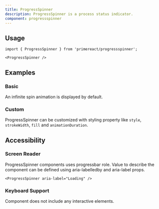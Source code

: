 ```yaml
---
title: ProgressSpinner
description: ProgressSpinner is a process status indicator.
component: progressspinner
---
```


## Usage

```tsx
import { ProgressSpinner } from 'primereact/progressspinner';
```

```tsx
<ProgressSpinner />
```

## Examples

### Basic

An infinite spin animation is displayed by default.

<DocDemoViewer name="progressspinner:basic-demo" />

### Custom

ProgressSpinner can be customized with styling property like `style`, `strokeWidth`, `fill` and `animationDuration`.

<DocDemoViewer name="progressspinner:custom-demo" />

## Accessibility

### Screen Reader

ProgressSpinner components uses progressbar role. Value to describe the component can be defined using aria-labelledby and aria-label props.

```tsx
<ProgressSpinner aria-label="Loading" />
```

### Keyboard Support

Component does not include any interactive elements.
